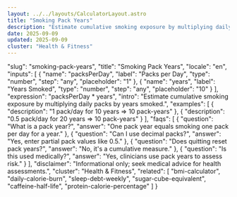 ```yaml
---
layout: ../../layouts/CalculatorLayout.astro
title: "Smoking Pack Years"
description: "Estimate cumulative smoking exposure by multiplying daily packs by years smoked."
date: 2025-09-09
updated: 2025-09-09
cluster: "Health & Fitness"
---
```


  "slug": "smoking-pack-years",
  "title": "Smoking Pack Years",
  "locale": "en",
  "inputs": [
    {
      "name": "packsPerDay",
      "label": "Packs per Day",
      "type": "number",
      "step": "any",
      "placeholder": "1"
    },
    {
      "name": "years",
      "label": "Years Smoked",
      "type": "number",
      "step": "any",
      "placeholder": "10"
    }
  ],
  "expression": "packsPerDay * years",
  "intro": "Estimate cumulative smoking exposure by multiplying daily packs by years smoked.",
  "examples": [
    {
      "description": "1 pack/day for 10 years ⇒ 10 pack-years"
    },
    {
      "description": "0.5 pack/day for 20 years ⇒ 10 pack-years"
    }
  ],
  "faqs": [
    {
      "question": "What is a pack year?",
      "answer": "One pack year equals smoking one pack per day for a year."
    },
    {
      "question": "Can I use decimal packs?",
      "answer": "Yes, enter partial pack values like 0.5."
    },
    {
      "question": "Does quitting reset pack years?",
      "answer": "No, it's a cumulative measure."
    },
    {
      "question": "Is this used medically?",
      "answer": "Yes, clinicians use pack years to assess risk."
    }
  ],
  "disclaimer": "Informational only; seek medical advice for health assessments.",
  "cluster": "Health & Fitness",
  "related": [
    "bmi-calculator",
    "daily-calorie-burn",
    "sleep-debt-weekly",
    "sugar-cube-equivalent",
    "caffeine-half-life",
    "protein-calorie-percentage"
  ]
}

<Calculator schema={schema} />
